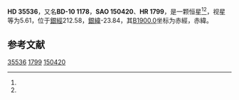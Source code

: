 {{Starbox begin
| name = HD 35536
}}
{{Starbox observe
| epoch = [[J2000.0|J2000.0]]
| constell = {{星座名待查}}<ref name=SIMBAD>{{cite web
 | url=http://simbad.u-strasbg.fr/simbad/sim-id?Ident=HR+1799
 | title =Pulsating variable Star
 | publisher=Centre de Données astronomiques de Strasbourg
 | work=SIMBAD
 | accessdate=2012-07-13}}</ref><ref name=DATA>{{cite web
 | url=http://vizier.u-strasbg.fr/viz-bin/VizieR-5?-out.add=.&-source=5050&-corr=PK=HR&-out.max=9999&HR=1799
 | title=VizieR Detailed Page
 | accessdate=2012-07-13
 | archive-date=2016-03-05
 | archive-url=https://web.archive.org/web/20160305041512/http://vizier.u-strasbg.fr/viz-bin/VizieR-5?-out.add=.&-source=5050&-corr=PK=HR&-out.max=9999&HR=1799
 | dead-url=no
 }}</ref>
| 星官 = 
| ra = {{RA|5|25|1.6}}<ref name=SIMBAD /><ref name=DATA />
| dec = {{DEC|-10|19|45}}<ref name=SIMBAD /><ref name=DATA />
| appmag_v = 5.61<ref name=SIMBAD /><ref name=DATA />
}}
{{Starbox character
| class = K5III<ref name=SIMBAD /><ref name=DATA />
| b-v = 1.56<ref name=SIMBAD /><ref name=DATA />
| u-b = 1.79<ref name=SIMBAD /><ref name=DATA />
| r-i = <ref name=SIMBAD /><ref name=DATA />
| variable = 
}}
{{Starbox astrometry
| radial_v = 1.79
| prop_mo_ra = 57
| parallax = 
| p_error = 
}}
{{Starbox catalog
| names =BD-10 1178，[[SAO星表|SAO]] 150420，[[HD星表|HD]] 35536，[[HR星表|HR]] 1799}}
{{Starbox reference |Simbad=HR+1799}}
{{Starbox end}}

'''HD 35536'''，又名'''BD-10 1178'''，'''SAO 150420'''、'''HR 1799'''，是一颗恒星<ref name=SIMBAD /><ref name=DATA />，视星等为5.61，位于[[銀道座標系|銀經]]212.58，[[銀道座標系|銀緯]]-23.84，其[[B1900.0|B1900.0]]坐标为赤經{{RA|5|20|18.5}}，赤緯{{DEC|-10|-23.84|8}}。

== 参考文献 ==
{{reflist}}

{{star-stub}}

[[Category:HD和HDE天體|35536]]
[[Category:HR天體|1799]]
[[Category:SAO天體|150420]]
